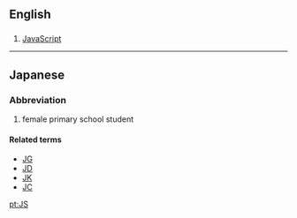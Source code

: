 ==English==

==={{initialism-old|en}}===
{{head|en|initialism}}

# [[JavaScript]]

----
==Japanese==

===Abbreviation===
{{head|ja|noun}}

# {{abbreviation of|joshi shōgakusei|lang=ja}} {{gloss|[[女子小学生]] ([[じょししょうがくせい]])}} female primary school student

====Related terms====
* [[JG]]
* [[JD]]
* [[JK]]
* [[JC]]

[[pt:JS]]